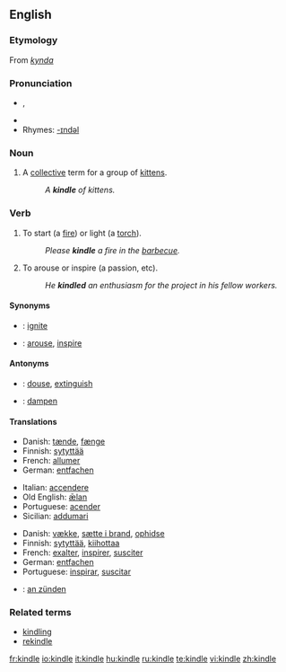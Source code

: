 {{was wotd|2006|October|3}}
==English==

===Etymology===
From {{ON.}} ''[[kynda]]''

===Pronunciation===
*{{IPA|/ˈkɪndl/}}, {{SAMPA|/"kIndl/}}
*{{audio|en-us-kindle.ogg|Audio (US)}}
*Rhymes: [[Rhymes:English:-ɪndəl|-ɪndəl]]

===Noun===
{{en-noun}}

# {{obsolete}} A [[collective]] term for a group of [[kitten]]s.
#:''A '''kindle''' of kittens.''

===Verb===
{{en-verb|kindl|ing}}

# {{transitive}} To start (a [[fire]]) or light (a [[torch]]).
#:''Please '''kindle''' a fire in the [[barbecue]].''
# {{transitive}} To arouse or inspire (a passion, etc).
#:''He '''kindled''' an enthusiasm for the project in his fellow workers.''

====Synonyms====
*{{italbrac|to start a fire}}: [[ignite]]
*{{italbrac|to arouse}}: [[arouse]], [[inspire]]

====Antonyms====
*{{italbrac|to start a fire}}: [[douse]], [[extinguish]]
*{{italbrac|to arouse}}: [[dampen]]

====Translations====
{{trans-top|to start (a fire)}}
*Danish: [[tænde]], [[fænge]]
*Finnish: [[sytyttää]]
*French: [[allumer]]
*German: [[entfachen]]
{{trans-mid}}
*Italian: [[accendere]]
*Old English: [[ælan|ǣlan]]
*Portuguese: [[acender]]
*Sicilian: [[addumari]]
{{trans-bottom}}

{{trans-top|to arouse}}
*Danish: [[vække]], [[sætte i brand]], [[ophidse]]
*Finnish: [[sytyttää]], [[kiihottaa]]
*French: [[exalter]], [[inspirer]], [[susciter]]
*German: [[entfachen]]
*Portuguese: [[inspirar]], [[suscitar]]
{{trans-mid}}
{{trans-bottom}}

{{checktrans}}
*{{ttbc|German}}: [[an zünden]]

===Related terms===
*[[kindling]]
*[[rekindle]]

[[fr:kindle]]
[[io:kindle]]
[[it:kindle]]
[[hu:kindle]]
[[ru:kindle]]
[[te:kindle]]
[[vi:kindle]]
[[zh:kindle]]